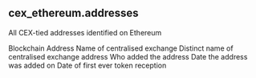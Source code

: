 ## cex_ethereum.addresses 
All CEX-tied addresses identified on Ethereum

<ParamField path="blockchain">
Blockchain
</ParamField>
<ParamField path="address">
Address
</ParamField>
<ParamField path="cex_name">
Name of centralised exchange
</ParamField>
<ParamField path="distinct_name">
Distinct name of centralised exchange address
</ParamField>
<ParamField path="added_by">
Who added the address
</ParamField>
<ParamField path="added_date">
Date the address was added on
</ParamField>
<ParamField path="first_used">
Date of first ever token reception
</ParamField>
